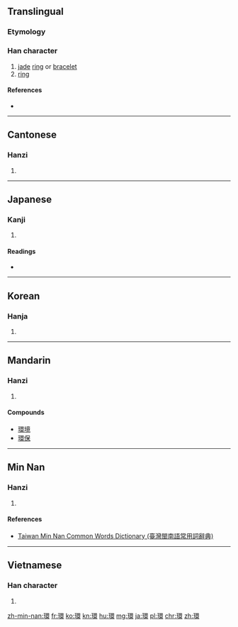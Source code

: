 {{also|环}}
==Translingual==

===Etymology===
{{Han compound|玉|睘|c1=s|c2=p|t1=jade|ls=psc}}

===Han character===
{{Han char|rn=96|rad=玉|as=13|sn=17|four=1613<sub>2</sub>|canj=一土田中女 (MGWLV)|ids=⿰[[𤣩]][[睘]]}}

# [[jade]] [[ring]] or [[bracelet]]
# [[ring]]

====References====
* {{Han ref|kx=0743.170|dkj=21287|dj=1152.140|hdz=21140.050|uh=74B0|ud=29872|bh=C0F4|bd=49396}}

----

==Cantonese==

===Hanzi===
{{yue-hanzi|jyut=[[waan4]]|y=waan4|sim=环}}

# {{defn|lang=yue|sort=玉13}}

----

==Japanese==

===Kanji===
{{ja-kanji|grade=c|rs=玉13}}

# {{defn|lang=ja|sort=玉13}}

====Readings====
* {{ja-readings|goon=[[げん]] (gen)|kanon=[[かん]] (kan)|kun=[[たまき]] (tamaki), [[わ]] (wa), [[めぐる]] (meguru)|nanori=}}

----

==Korean==

===Hanja===
{{ko-hanja|hangeul=환|eumhun=|rv=hwan|mr=hwan|y=hwan}}

# {{defn|lang=ko|sort=玉13}}

----

==Mandarin==

===Hanzi===
{{cmn-hanzi|sim=环|pin=[[huán]] ([[huan2]])|wg=huan<sup>2</sup>}}

# {{defn|lang=cmn|sort=玉13}}

====Compounds====
*[[環境]]
*[[環保]]

----

==Min Nan==

===Hanzi===
{{nan-hanzi|tlpa=huân (huan<sup>5</sup>), khuân (khuan<sup>5</sup>)}}

# {{defn|lang=nan|sort=玉13}}

====References====
*[http://twblg.dict.edu.tw/holodict_new/result_detail.jsp?n_no=12261&curpage=1&sample=%E7%92%B0&radiobutton=1&querytarget=1&limit=20&pagenum=1&rowcount=14 Taiwan Min Nan Common Words Dictionary (臺灣閩南語常用詞辭典)]

----

==Vietnamese==

===Han character===
{{vi-hantu|hoàn|rs=玉13}}

# {{defn|lang=vi|sort=玉13}}

[[zh-min-nan:環]]
[[fr:環]]
[[ko:環]]
[[kn:環]]
[[hu:環]]
[[mg:環]]
[[ja:環]]
[[pl:環]]
[[chr:環]]
[[zh:環]]